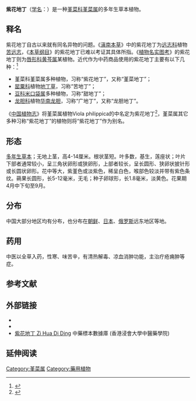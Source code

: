 {{Link style|time=2015-12-13T14:53:14+00:00}}{{Not|东北堇菜}}
{{NoteTA
|T=zh-cn:紫花地丁;zh-tw:菲律賓堇菜;zh-hk:紫花地丁;
|1=zh-cn:紫花地丁;zh-tw:菲律賓堇菜;zh-hk:紫花地丁;
}}
{{Speciesbox 
| name = 紫花地丁
| image =Purpleflower_Violet.JPG
| image_width = 250px
| image_caption = 
| genus = Viola
| species =  philippica
| authority = [[:en:Antonio_José_Cavanilles|Cav.]]
| synonyms = ''Viola yedoensis'' Makino
}}

'''紫花地丁'''（[[学名|学名]]：''{{lang|la|Viola philippica}}''）是一种[[堇菜科|堇菜科]][[堇菜属|堇菜属]]的多年生草本植物。

== 释名 ==
紫花地丁自古以来就有同名异物的问题。《[[滇南本草|滇南本草]]》中的紫花地丁为[[远志科|远志科]]植物[[苦远志|苦远志]]，《[[本草纲目|本草纲目]]》的紫花地丁已难以考证其具体所指。《[[植物名实图考|植物名实图考]]》的紫花地丁则为[[唇形科|唇形科]][[黄芩属|黄芩属]]某植物。近代作为中药商品使用的紫花地丁主要有以下几种：<ref>{{cite book |author=程超寰 |title=本草释名考订 |location=北京 |publisher=中国中医药出版社 |year=2013 |pages=439 |ISBN=978-75132-1473-5  }}</ref>
* 堇菜科堇菜属多种植物，习称“紫花地丁”，又称“堇菜地丁”；
* [[罂粟科|罂粟科]]植物[[地丁草|地丁草]]，习称“苦地丁”；
* [[豆科|豆科]][[米口袋属|米口袋属]]多种植物，习称“甜地丁”；
* [[龙胆科|龙胆科]]植物[[华南龙胆|华南龙胆]]，习称“广地丁”，又称“龙胆地丁”。

《[[中国植物志|中国植物志]]》将堇菜属植物Viola philippica的中名定为紫花地丁<ref>{{Cite web |url=http://frps.eflora.cn/frps/Viola+philippica |title=紫花地丁 Viola philippica |access-date=2014-06-03 |archive-date=2014-06-07 |archive-url=https://web.archive.org/web/20140607041833/http://frps.eflora.cn/frps/Viola+philippica |dead-url=no }}</ref>，堇菜属其它多种习称“紫花地丁”的植物则将“紫花地丁”作为别名。

==形态==
[[多年生|多年生]][[草本|草本]]；无地上茎，高4-14厘米。根状茎短。叶多数，基生，莲座状；叶片下部者通常较小，呈三角状卵形或狭卵形，上部者较长，呈长圆形、狭卵状披针形或长圆状卵形。花中等大，紫堇色或淡紫色，稀呈白色，喉部色较淡并带有紫色条纹。蒴果长圆形，长5-12毫米，无毛；种子卵球形，长1.8毫米，淡黄色。花果期4月中下旬至9月。

==分布==
中国大部分地区均有分布，也分布在[[朝鲜|朝鲜]]、[[日本|日本]]、[[俄罗斯|俄罗斯]]远东地区等地。

==药用==
中医以全草入药，性寒、味苦辛，有清热解毒、凉血消肿功能，主治疔疮痈肿等症。

== 参考文献 ==
{{reflist}}

==外部链接==
{{wikispecies|Viola philippica}}
{{commons category|Viola philippica}}
* {{FRPS|Viola philippica}}
* {{cite web | url=http://libproject.hkbu.edu.hk/was40/detail?lang=ch&channelid=1288&searchword=herb_id=D00502 | title=紫花地丁 Zihuadiding | publisher=藥用植物圖像數據庫 (香港浸會大學中醫藥學院) | accessdate=November 28, 2011 | archive-date=2021-04-03 | archive-url=https://web.archive.org/web/20210403174145/https://libproject.hkbu.edu.hk/was40/detail?lang=ch&channelid=1288&searchword=herb_id%3DD00502 | dead-url=no }}
* [http://libproject.hkbu.edu.hk/was40/detail?channelid=44273&searchword=herb_id=D00869 紫花地丁 Zi Hua Di Ding] {{Wayback|url=http://libproject.hkbu.edu.hk/was40/detail?channelid=44273&searchword=herb_id=D00869 |date=20210403174208 }} 中藥標本數據庫 (香港浸會大學中醫藥學院) {{zh-hant}}{{en}}

== 延伸阅读 ==
{{Wikisource further reading}}
{{Taxonbar|from=Q15387182}}

[[Category:堇菜属|Category:堇菜属]]
[[Category:藥用植物|Category:藥用植物]]